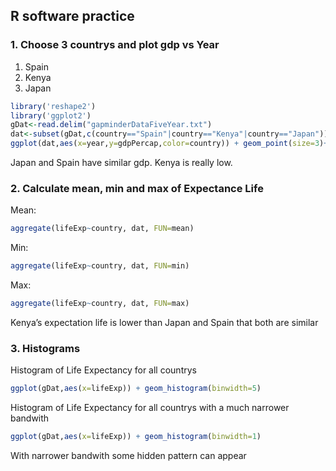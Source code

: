## R software practice

### 1. Choose 3 countrys and plot gdp vs Year
1. Spain
2. Kenya
3. Japan

```r
library('reshape2')
library('ggplot2')
gDat<-read.delim("gapminderDataFiveYear.txt")
dat<-subset(gDat,c(country=="Spain"|country=="Kenya"|country=="Japan"))
ggplot(dat,aes(x=year,y=gdpPercap,color=country)) + geom_point(size=3)+ facet_wrap(~ country)
```

Japan and Spain have similar gdp. Kenya is really low.


### 2. Calculate mean, min and max of Expectance Life

Mean:
```r
aggregate(lifeExp~country, dat, FUN=mean)
```

Min:
```r
aggregate(lifeExp~country, dat, FUN=min)
```

Max:
```r
aggregate(lifeExp~country, dat, FUN=max)
```

Kenya's expectation life is lower than Japan and Spain that both are similar


### 3. Histograms

Histogram of Life Expectancy for all countrys

```r
ggplot(gDat,aes(x=lifeExp)) + geom_histogram(binwidth=5)
```

Histogram of Life Expectancy for all countrys with a much narrower bandwith

```r
ggplot(gDat,aes(x=lifeExp)) + geom_histogram(binwidth=1)
```

With narrower bandwith some hidden pattern can appear
